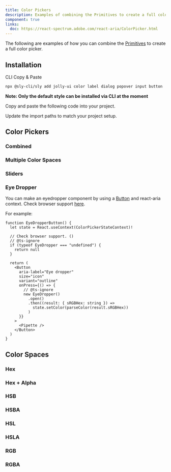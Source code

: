 ```yaml
---
title: Color Pickers
description: Examples of combining the Primitives to create a full color picker
component: true
links:
  doc: https://react-spectrum.adobe.com/react-aria/ColorPicker.html
---
```


The following are examples of how you can combine the [Primitives](./color-primitives) to create a full color picker.

<ComponentPreview name="color-picker-hex" />

## Installation

<Tabs defaultValue="cli">

<TabsList>
  <TabsTrigger value="cli">CLI</TabsTrigger>
  <TabsTrigger value="manual">Copy & Paste</TabsTrigger>
</TabsList>
<TabsContent value="cli">

```bash
npx @sly-cli/sly add jolly-ui color label dialog popover input button
```

**Note: Only the default style can be installed via CLI at the moment**

</TabsContent>

<TabsContent value="manual">

<Steps>

<Step>Copy and paste the following code into your project.</Step>

<ComponentSource name="color" />

<Step>Update the import paths to match your project setup.</Step>

</Steps>

</TabsContent>

</Tabs>

## Color Pickers

### Combined

<ComponentPreview name="color-picker-hex" />

### Multiple Color Spaces

<ComponentPreview name="color-picker-multi" />

### Sliders

<ComponentPreview name="color-picker-slider" />

### Eye Dropper

You can make an eyedropper component by using a [Button](./button) and react-aria context. Check browser support [here](https://caniuse.com/?search=EyeDropper).

For example:

```tsx
function EyeDropperButton() {
  let state = React.useContext(ColorPickerStateContext)!

  // Check browser support. ()
  // @ts-ignore
  if (typeof EyeDropper === "undefined") {
    return null
  }

  return (
    <Button
      aria-label="Eye dropper"
      size="icon"
      variant="outline"
      onPress={() => {
        // @ts-ignore
        new EyeDropper()
          .open()
          .then((result: { sRGBHex: string }) =>
            state.setColor(parseColor(result.sRGBHex))
          )
      }}
    >
      <Pipette />
    </Button>
  )
}
```

<ComponentPreview name="color-picker-eye" />

## Color Spaces

### Hex

<ComponentPreview name="color-picker-hex" />

### Hex + Alpha

<ComponentPreview name="color-picker-hexa" />

### HSB

<ComponentPreview name="color-picker-hsb" />

### HSBA

<ComponentPreview name="color-picker-hsba" />

### HSL

<ComponentPreview name="color-picker-hsl" />

### HSLA

<ComponentPreview name="color-picker-hsla" />

### RGB

<ComponentPreview name="color-picker-rgb" />

### RGBA

<ComponentPreview name="color-picker-rgba" />
